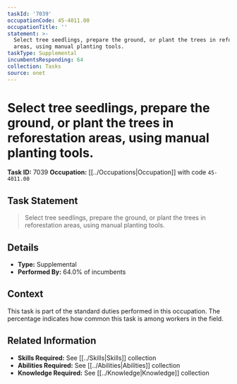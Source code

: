 ```yaml
---
taskId: '7039'
occupationCode: 45-4011.00
occupationTitle: ''
statement: >-
  Select tree seedlings, prepare the ground, or plant the trees in reforestation
  areas, using manual planting tools.
taskType: Supplemental
incumbentsResponding: 64
collection: Tasks
source: onet
---
```

# Select tree seedlings, prepare the ground, or plant the trees in reforestation areas, using manual planting tools.

**Task ID:** 7039
**Occupation:** [[../Occupations|Occupation]] with code `45-4011.00`

## Task Statement

> Select tree seedlings, prepare the ground, or plant the trees in reforestation areas, using manual planting tools.

## Details

- **Type:** Supplemental
- **Performed By:** 64.0% of incumbents

## Context

This task is part of the standard duties performed in this occupation. The percentage indicates how common this task is among workers in the field.

## Related Information

- **Skills Required:** See [[../Skills|Skills]] collection
- **Abilities Required:** See [[../Abilities|Abilities]] collection
- **Knowledge Required:** See [[../Knowledge|Knowledge]] collection
